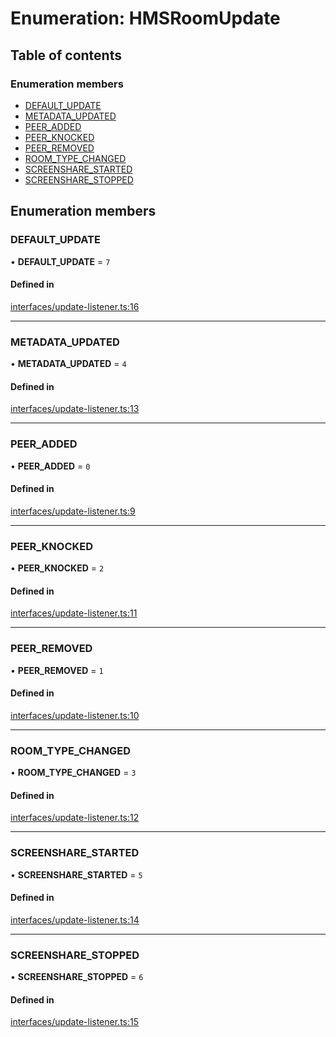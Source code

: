 # Enumeration: HMSRoomUpdate

## Table of contents

### Enumeration members

-   [DEFAULT_UPDATE](#default_update)
-   [METADATA_UPDATED](#metadata_updated)
-   [PEER_ADDED](#peer_added)
-   [PEER_KNOCKED](#peer_knocked)
-   [PEER_REMOVED](#peer_removed)
-   [ROOM_TYPE_CHANGED](#room_type_changed)
-   [SCREENSHARE_STARTED](#screenshare_started)
-   [SCREENSHARE_STOPPED](#screenshare_stopped)

## Enumeration members

### DEFAULT_UPDATE

• **DEFAULT_UPDATE** = `7`

#### Defined in

[interfaces/update-listener.ts:16](https://github.com/100mslive/hms-video-web/blob/9edc8cc/src/interfaces/update-listener.ts#L16)

---

### METADATA_UPDATED

• **METADATA_UPDATED** = `4`

#### Defined in

[interfaces/update-listener.ts:13](https://github.com/100mslive/hms-video-web/blob/9edc8cc/src/interfaces/update-listener.ts#L13)

---

### PEER_ADDED

• **PEER_ADDED** = `0`

#### Defined in

[interfaces/update-listener.ts:9](https://github.com/100mslive/hms-video-web/blob/9edc8cc/src/interfaces/update-listener.ts#L9)

---

### PEER_KNOCKED

• **PEER_KNOCKED** = `2`

#### Defined in

[interfaces/update-listener.ts:11](https://github.com/100mslive/hms-video-web/blob/9edc8cc/src/interfaces/update-listener.ts#L11)

---

### PEER_REMOVED

• **PEER_REMOVED** = `1`

#### Defined in

[interfaces/update-listener.ts:10](https://github.com/100mslive/hms-video-web/blob/9edc8cc/src/interfaces/update-listener.ts#L10)

---

### ROOM_TYPE_CHANGED

• **ROOM_TYPE_CHANGED** = `3`

#### Defined in

[interfaces/update-listener.ts:12](https://github.com/100mslive/hms-video-web/blob/9edc8cc/src/interfaces/update-listener.ts#L12)

---

### SCREENSHARE_STARTED

• **SCREENSHARE_STARTED** = `5`

#### Defined in

[interfaces/update-listener.ts:14](https://github.com/100mslive/hms-video-web/blob/9edc8cc/src/interfaces/update-listener.ts#L14)

---

### SCREENSHARE_STOPPED

• **SCREENSHARE_STOPPED** = `6`

#### Defined in

[interfaces/update-listener.ts:15](https://github.com/100mslive/hms-video-web/blob/9edc8cc/src/interfaces/update-listener.ts#L15)
